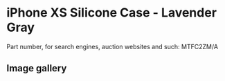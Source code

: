 
# iPhone XS Silicone Case - Lavender Gray

Part number, for search engines, auction websites and such: MTFC2ZM/A

## Image gallery

<div style={{ width: "768px" }}>
  <GalleryComponent
    images={[
      {
        original: "/everysource/MTFC2.webp",
        thumbnail: "/everypreview/MTFC2.webp",
      },
      {
        original: "/everysource/MTFC2_AV1_GOLD.webp",
        thumbnail: "/everypreview/MTFC2_AV1_GOLD.webp",
      },
      {
        original: "/everysource/MTFC2_AV1_SILVER.webp",
        thumbnail: "/everypreview/MTFC2_AV1_SILVER.webp",
      },
      {
        original: "/everysource/MTFC2_AV1_SPACE_GRAY.webp",
        thumbnail: "/everypreview/MTFC2_AV1_SPACE_GRAY.webp",
      },
      {
        original: "/everysource/MTFC2_AV2.webp",
        thumbnail: "/everypreview/MTFC2_AV2.webp",
      }
    ]}
  />
</div>